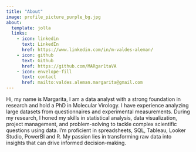 ```yaml
---
title: "About"
image: profile_picture_purple_bg.jpg
about:
  template: jolla
  links:
    - icon: linkedin
      text: LinkedIn
      href: https://www.linkedin.com/in/m-valdes-aleman/
    - icon: github
      text: Github
      href: https://github.com/MARgar1taVA
    - icon: envelope-fill
      text: contact
      href: mailto:valdes.aleman.margarita@gmail.com  
---
```


Hi, my name is Margarita, I am a data analyst with a strong foundation in research and hold a PhD in Molecular Virology. I have experience analyzing large datasets from questionnaires and experimental measurements. During my research, I honed my skills in statistical analysis, data visualization, project management, and problem-solving to tackle complex scientific questions using data. I'm proficient in spreadsheets, SQL, Tableau, Looker Studio, PowerBI and R. My passion lies in transforming raw data into insights that can drive informed decision-making.
